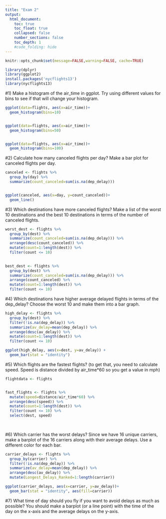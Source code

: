 ```yaml
---
title: "Exam 2"
output:
  html_document:
    toc: true
    toc_float: true
    collapsed: false
    number_sections: false
    toc_depth: 1
    #code_folding: hide
---
```


```r
knitr::opts_chunk$set(message=FALSE,warning=FALSE, cache=TRUE)
```


```r
library(dplyr)
library(ggplot2)
install.packages('nycflights13')
library(nycflights13)
```

#1) Make a histogram of the air_time in ggplot. Try using different values for bins to see if that will change your histogram.

```r

ggplot(data=flights, aes(x=air_time))+
  geom_histogram(bins=10)


ggplot(data=flights, aes(x=air_time))+
  geom_histogram(bins=50)


ggplot(data=flights, aes(x=air_time))+
  geom_histogram(bins=100)


```


#2) Calculate how many canceled flights per day? Make a bar plot for canceled flights per day.

```r

canceled <- flights %>% 
  group_by(day) %>%
  summarize(count_canceled=sum(is.na(dep_delay)))


ggplot(canceled, aes(x=day, y=count_canceled))+
  geom_line()

```

#3) Which destinations have more canceled flights? Make a list of the worst 10 destinations and the best 10 destinations in terms of the number of canceled flights.

```r

worst_dest <- flights %>%
  group_by(dest) %>%
  summarize(count_canceled=sum(is.na(dep_delay))) %>%
  arrange(desc(count_canceled)) %>%
  mutate(count=1:length(dest)) %>%
  filter(count <= 10)
  

best_dest <- flights %>%
  group_by(dest) %>%
  summarize(count_canceled=sum(is.na(dep_delay))) %>%
  arrange(count_canceled) %>%
  mutate(count=1:length(dest)) %>%
  filter(count <= 10)

```


#4) Which destinations have higher average delayed flights in terms of the dep_delay? Choose the worst 10 and make them into a bar graph.
```r

high_delay <- flights %>%
  group_by(dest) %>%
  filter(!is.na(dep_delay)) %>%
  summarize(av_delay=mean(dep_delay)) %>%
  arrange(desc(av_delay)) %>%
  mutate(count=1:length(dest)) %>%
  filter(count <= 10)

ggplot(high_delay, aes(x=dest, y=av_delay)) +
  geom_bar(stat = "identity")

```

#5) Which flights are the fastest flights? (to get that, you need to calculate speed. Speed is distance divided by air_time*60 so you get a value in mph)

```r

flightdata <- flights


fast_flights <- flights %>%
  mutate(speed=distance/air_time*60) %>%
  arrange(desc(speed)) %>%
  mutate(count=1:length(dest)) %>%
  filter(count <= 10) %>%
  select(dest, speed)
  
  
```


#6) Which carrier has the worst delays? Since we have 16 unique carriers, make a barplot of the 16 carriers along with their average delays. Use a different color for each bar.

```r

carrier_delays <- flights %>%
  group_by(carrier) %>%
  filter(!is.na(dep_delay)) %>%
  summarize(av_delay=mean(dep_delay)) %>%
  arrange(desc(av_delay)) %>%
  mutate(Longest_Delays_Ranked=1:length(carrier))

ggplot(carrier_delays, aes(x=carrier, y=av_delay))+
  geom_bar(stat = "identity", aes(fill=carrier))


```


#7) What time of day should you fly if you want to avoid delays as much as possible? You should make a barplot (or a line point) with the time of the day on the x-axis and the average delays on the y-axis.

```r

```

